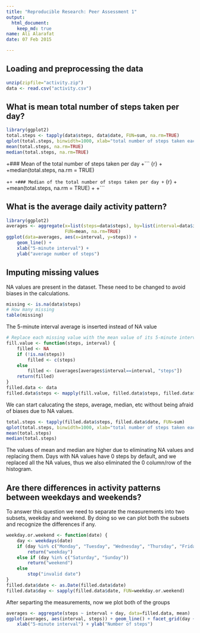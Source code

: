 ```yaml
---
title: "Reproducible Research: Peer Assessment 1"
output: 
  html_document:
    keep_md: true
name: Ali Alarafat
date: 07 Feb 2015

---
```



## Loading and preprocessing the data

```r
unzip(zipfile="activity.zip")
data <- read.csv("activity.csv")
```


## What is mean total number of steps taken per day?

```r
library(ggplot2)
total.steps <- tapply(data$steps, data$date, FUN=sum, na.rm=TRUE)
qplot(total.steps, binwidth=1000, xlab="total number of steps taken each day")
mean(total.steps, na.rm=TRUE)
median(total.steps, na.rm=TRUE)
```

+### Mean of the total number of steps taken per day
+``` {r}
+
+median(total.steps, na.rm = TRUE)
 
+```
+
+### Median of the total number of steps taken per day
+``` {r}
+
+mean(total.steps, na.rm = TRUE)
+
+```


## What is the average daily activity pattern?

```r
library(ggplot2)
averages <- aggregate(x=list(steps=data$steps), by=list(interval=data$interval),
                      FUN=mean, na.rm=TRUE)
ggplot(data=averages, aes(x=interval, y=steps)) +
    geom_line() +
    xlab("5-minute interval") +
    ylab("average number of steps")
```



## Imputing missing values

NA values are present in the dataset. These need to be changed to avoid biases in the calculations.

```r
missing <- is.na(data$steps)
# How many missing
table(missing)
```

The 5-minute interval average is inserted instead of NA value

```r
# Replace each missing value with the mean value of its 5-minute interval
fill.value <- function(steps, interval) {
    filled <- NA
    if (!is.na(steps))
        filled <- c(steps)
    else
        filled <- (averages[averages$interval==interval, "steps"])
    return(filled)
}
filled.data <- data
filled.data$steps <- mapply(fill.value, filled.data$steps, filled.data$interval)
```

We can start calucating the steps, average, median, etc without being afraid of biases due to NA values.

```r
total.steps <- tapply(filled.data$steps, filled.data$date, FUN=sum)
qplot(total.steps, binwidth=1000, xlab="total number of steps taken each day")
mean(total.steps)
median(total.steps)
```

The values of mean and median are higher due to eliminating NA values and replacing them. Days with NA values have 0 steps by default, and we replaced all the NA values, thus we also eliminated the 0 column/row of the histogram.

## Are there differences in activity patterns between weekdays and weekends?

To answer this question we need to separate the measurements into two subsets, weekday and weekend. By doing so we can plot both the subsets and recognize the differences if any.

```r
weekday.or.weekend <- function(date) {
    day <- weekdays(date)
    if (day %in% c("Monday", "Tuesday", "Wednesday", "Thursday", "Friday"))
        return("weekday")
    else if (day %in% c("Saturday", "Sunday"))
        return("weekend")
    else
        stop("invalid date")
}
filled.data$date <- as.Date(filled.data$date)
filled.data$day <- sapply(filled.data$date, FUN=weekday.or.weekend)
```

After separting the measurements, now we plot both of the groups

```r
averages <- aggregate(steps ~ interval + day, data=filled.data, mean)
ggplot(averages, aes(interval, steps)) + geom_line() + facet_grid(day ~ .) +
    xlab("5-minute interval") + ylab("Number of steps")
```
